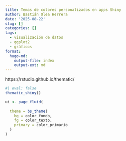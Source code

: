 ```yaml
---
title: Temas de colores personalizados en apps Shiny
author: Bastián Olea Herrera
date: '2025-08-22'
slug: []
categories: []
tags:
  - visualización de datos
  - ggplot2
  - gráficos
format:
  hugo-md:
    output-file: index
    output-ext: md
---
```


https://rstudio.github.io/thematic/

```r
#| eval: false
thematic_shiny()

ui <- page_fluid(
  
  theme = bs_theme(
    bg = color_fondo,
    fg = color_texto,
    primary = color_primario
  )
)
```

